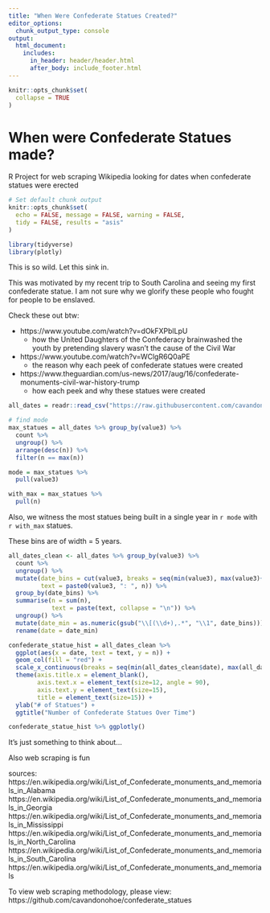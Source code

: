 ```yaml
---
title: "When Were Confederate Statues Created?"
editor_options: 
  chunk_output_type: console
output:
  html_document:
    includes:
      in_header: header/header.html
      after_body: include_footer.html
---
```



```r
knitr::opts_chunk$set(
  collapse = TRUE
)
```

# When were Confederate Statues made?


R Project for web scraping Wikipedia looking for dates when confederate statues were erected


```r
# Set default chunk output
knitr::opts_chunk$set(
  echo = FALSE, message = FALSE, warning = FALSE,
  tidy = FALSE, results = "asis"
)

library(tidyverse)
library(plotly)
```

This is so wild. Let this sink in.

This was motivated by my recent trip to South Carolina and seeing my first confederate statue. I am not sure why we glorify these people who fought for people to be enslaved.

Check these out btw:

* https://www.youtube.com/watch?v=dOkFXPblLpU
  - how the United Daughters of the Confederacy brainwashed the youth by pretending slavery wasn't the cause of the Civil War
* https://www.youtube.com/watch?v=WClgR6Q0aPE
  - the reason why each peek of confederate statues were created
* https://www.theguardian.com/us-news/2017/aug/16/confederate-monuments-civil-war-history-trump
  - how each peek and why these statues were created


```r
all_dates = readr::read_csv("https://raw.githubusercontent.com/cavandonohoe/confederate_statues/main/data/confederate_statue_dates.csv")

# find mode
max_statues = all_dates %>% group_by(value3) %>%
  count %>%
  ungroup() %>%
  arrange(desc(n)) %>%
  filter(n == max(n))

mode = max_statues %>% 
  pull(value3)

with_max = max_statues %>% 
  pull(n)
```

Also, we witness the most statues being built in a single year in `r mode` with `r with_max` statues.

These bins are of width = 5 years.

```r
all_dates_clean <- all_dates %>% group_by(value3) %>%
  count %>%
  ungroup() %>%
  mutate(date_bins = cut(value3, breaks = seq(min(value3), max(value3)+5, by = 5), right = FALSE),
         text = paste0(value3, ": ", n)) %>%
  group_by(date_bins) %>%
  summarise(n = sum(n),
            text = paste(text, collapse = "\n")) %>%
  ungroup() %>%
  mutate(date_min = as.numeric(gsub("\\[(\\d+),.*", "\\1", date_bins))) %>%
  rename(date = date_min)

confederate_statue_hist = all_dates_clean %>%
  ggplot(aes(x = date, text = text, y = n)) +
  geom_col(fill = "red") +
  scale_x_continuous(breaks = seq(min(all_dates_clean$date), max(all_dates_clean$date), by = 5)) +
  theme(axis.title.x = element_blank(),
        axis.text.x = element_text(size=12, angle = 90),
        axis.text.y = element_text(size=15),
        title = element_text(size=15)) +
  ylab("# of Statues") +
  ggtitle("Number of Confederate Statues Over Time")

confederate_statue_hist %>% ggplotly()
```

It's just something to think about...

Also web scraping is fun



sources:  
https://en.wikipedia.org/wiki/List_of_Confederate_monuments_and_memorials_in_Alabama
https://en.wikipedia.org/wiki/List_of_Confederate_monuments_and_memorials_in_Georgia
https://en.wikipedia.org/wiki/List_of_Confederate_monuments_and_memorials_in_Mississippi
https://en.wikipedia.org/wiki/List_of_Confederate_monuments_and_memorials_in_North_Carolina
https://en.wikipedia.org/wiki/List_of_Confederate_monuments_and_memorials_in_South_Carolina
https://en.wikipedia.org/wiki/List_of_Confederate_monuments_and_memorials



To view web scraping methodology, please view: https://github.com/cavandonohoe/confederate_statues



